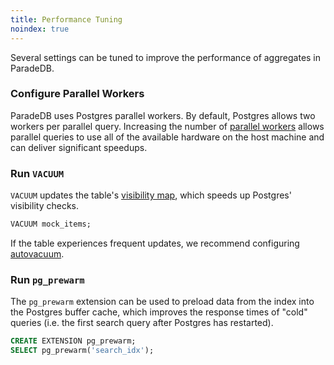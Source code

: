 ```yaml
---
title: Performance Tuning
noindex: true
---
```


Several settings can be tuned to improve the performance of aggregates in ParadeDB.

### Configure Parallel Workers

ParadeDB uses Postgres parallel workers. By default, Postgres allows two workers per parallel query.
Increasing the number of [parallel workers](/documentation/configuration/read_throughput) allows parallel queries to use all of the available hardware on the host machine and can deliver significant
speedups.

### Run `VACUUM`

`VACUUM` updates the table's [visibility map](https://www.postgresql.org/docs/current/storage-vm.html),
which speeds up Postgres' visibility checks.

```sql
VACUUM mock_items;
```

If the table experiences frequent updates, we recommend configuring [autovacuum](https://www.postgresql.org/docs/current/routine-vacuuming.html).

### Run `pg_prewarm`

The `pg_prewarm` extension can be used to preload data from the index into the Postgres buffer cache, which
improves the response times of "cold" queries (i.e. the first search query after Postgres has restarted).

```sql
CREATE EXTENSION pg_prewarm;
SELECT pg_prewarm('search_idx');
```
